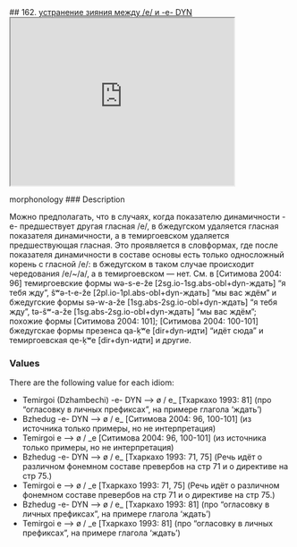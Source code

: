 ## 162. <a href =  'https://agricolamz.github.io/The_Circassian_Isoglosses_Database/162.html'>устранение зияния между /e/ и -e- DYN</a><div class='box'><iframe src='https://agricolamz.github.io/The_Circassian_Isoglosses_Database/162.html' width = '400px' height = '300px'></iframe></div>morphonology
### Description

Можно предполагать, что в случаях, когда показателю динамичности -e- предшествует другая гласная /e/, в бжедугском удаляется гласная показателя динамичности, а в темиргоевском удаляется предшествующая гласная. Это проявляется в словформах, где после показателя динамичности в составе основы есть только односложный корень с гласной /e/: в бжедугском в таком случае происходит чередования /e/~/a/, а в темиргоевском — нет. См. в [Ситимова 2004: 96] темиргоевские формы wə-s-e-že [2sg.io-1sg.abs-obl+dyn-ждать] "я тебя жду", ŝʷə-t-e-že [2pl.io-1pl.abs-obl+dyn-ждать] "мы вас ждём" и бжедугские формы sə-w-a-že [1sg.abs-2sg.io-obl+dyn-ждать] "я тебя жду", tə-ŝʷ-a-že [1sg.abs-2sg.io-obl+dyn-ждать] "мы вас ждём"; похожие формы [Ситимова 2004: 101]; [Ситимова 2004: 100-101] бжедугскае формы презенса qa-ḳʷe [dir+dyn-идти] "идёт сюда" и темиргоевская qe-ḳʷe [dir+dyn-идти] и другие.

### Values
There are the following value for each idiom:

* Temirgoi (Dzhambechi) -e- DYN —> ø / e_ [Тхаркахо 1993: 81] (про "огласовку в личных префиксах", на примере глагола 'ждать')
* Bzhedug  -e- DYN —> ø / e_ [Ситимова 2004: 96, 100-101] (из источника только примеры, но не интерпретация)
* Temirgoi  e —> ø / _e [Ситимова 2004: 96, 100-101] (из источника только примеры, но не интерпретация)
* Bzhedug  -e- DYN —> ø / e_ [Тхаркахо 1993: 71, 75] (Речь идёт о различном фонемном составе превербов на стр 71 и о директиве на стр 75.)
* Temirgoi  e —> ø / _e [Тхаркахо 1993: 71, 75] (Речь идёт о различном фонемном составе превербов на стр 71 и о директиве на стр 75.)
* Bzhedug  -e- DYN —> ø / e_ [Тхаркахо 1993: 81] (про "огласовку в личных префиксах", на примере глагола 'ждать')
* Temirgoi  e —> ø / _e [Тхаркахо 1993: 81] (про "огласовку в личных префиксах", на примере глагола 'ждать')

